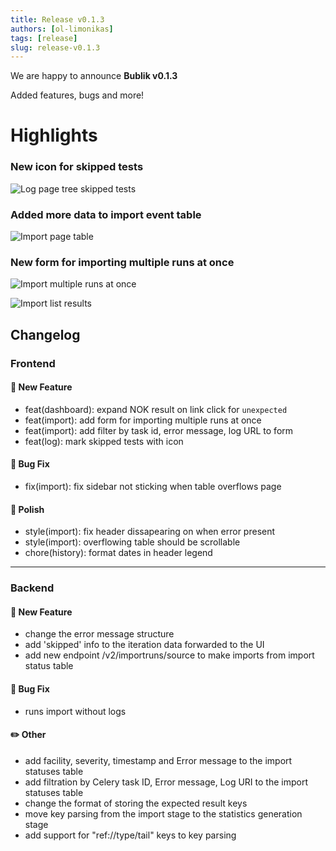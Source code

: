 ```yaml
---
title: Release v0.1.3
authors: [ol-limonikas]
tags: [release]
slug: release-v0.1.3
---
```


We are happy to announce **Bublik v0.1.3**

Added features, bugs and more!

<!--truncate-->

# Highlights

### New icon for skipped tests

![Log page tree skipped tests](./img/SCR-20230318-chrl.webp)

### Added more data to import event table

![Import page table](./img/SCR-20230318-cjpi.webp)

### New form for importing multiple runs at once

![Import multiple runs at once](./img/SCR-20230317-hkff.webp)

![Import list results](./img/SCR-20230317-hlar.webp)

## Changelog

### Frontend

#### 🚀 New Feature

- feat(dashboard): expand NOK result on link click for `unexpected`
- feat(import): add form for importing multiple runs at once
- feat(import): add filter by task id, error message, log URL to form
- feat(log): mark skipped tests with icon

#### 🐛 Bug Fix

- fix(import): fix sidebar not sticking when table overflows page

#### 💅 Polish

- style(import): fix header dissapearing on when error present
- style(import): overflowing table should be scrollable
- chore(history): format dates in header legend

---

### Backend

#### 🚀 New Feature

- change the error message structure
- add 'skipped' info to the iteration data forwarded to the UI
- add new endpoint /v2/importruns/source to make imports from import status table

#### 🐛 Bug Fix

- runs import without logs

#### ✏️ Other

- add facility, severity, timestamp and Error message to the import statuses table
- add filtration by Celery task ID, Error message, Log URI to the import statuses table
- change the format of storing the expected result keys
- move key parsing from the import stage to the statistics generation stage
- add support for "ref://type/tail" keys to key parsing
